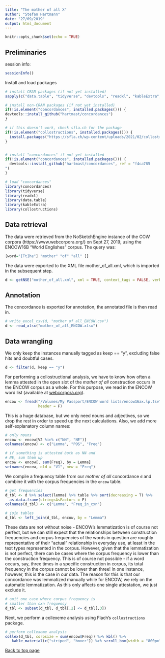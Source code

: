 ```yaml
---
title: "The mother of all X"
author: "Stefan Hartmann"
date: "27/09/2019"
output: html_document
---
```


```r
knitr::opts_chunk$set(echo = TRUE)
```

## Preliminaries

session info:

```r

sessionInfo()

```

Install and load packages

```r

# install CRAN packages (if not yet installed)
sapply(c("data.table", "tidyverse", "devtools", "readxl", "kableExtra", "ngram", "networkD3", "igraph", "network", "patchwork", "koRpus", "pbapply", "tidytext", "cluster", "ggrepel", "animation"), function(x) if(!is.element(x, installed.packages())) install.packages(x, dependencies = T))

# install non-CRAN packages (if not yet installed)
if(!is.element("concordances", installed.packages())) {
devtools::install_github("hartmast/concordances")
}

# if this doesn't work, check sfla.ch for the package
if(!is.element("collostructions", installed.packages())) {
  install.packages("https://sfla.ch/wp-content/uploads/2021/02/collostructions_0.2.0.tar.gz", repos = NULL)
}


# install "concordances" if not yet installed
if(!is.element("concordances", installed.packages())) {
  devtools::install_github("hartmast/concordances", ref = "f4ca785
")
}

# load "concordances"
library(concordances)
library(tidyverse)
library(readxl)
library(data.table)
library(kableExtra)
library(collostructions)

```


## Data retrieval

The data were retrieved from the NoSketchEngine instance of the COW corpora (https://www.webcorpora.org/) on Sept 27, 2019, using the ENCOW16B "World Englishes" corpus. The query was:

```r

[word="[Tt]he"] "mother" "of" "all" []

```

The data were exported to the XML file mother_of_all.xml, which is imported in the subsequent step.

```r

d <- getNSE("mother_of_all.xml", xml = TRUE, context_tags = FALSE, verbose = FALSE)

```


## Annotation

The concordance is exported for annotation, the annotated file is then read in.

```r

# write_excel_csv(d, "mother_of_all_ENCOW.csv")
d <- read_xlsx("mother_of_all_ENCOW.xlsx")

```

## Data wrangling

We only keep the instances manually tagged as keep == "y", excluding false hits and doubtful cases.

```r

d <- filter(d, keep == "y")

```

For performing a collostructional analysis, we have to know how often a lemma attested in the open slot of the *mother of all* construction occurs in the ENCOW corpus as a whole. For this purpose, we read in the ENCOW word list (available at [webcorpora.org](https://www.webcorpora.org/opendata/frequencies/english/)).

```r

encow <- fread("/Volumes/My Passport/ENCOW word lists/encow16ax.lp.tsv",
               header = F)

```

This is a huge database, but we only need nouns and adjectives, so we drop the rest in order to speed up the next calculations. Also, we add more self-explanatory column names:

```r

# only nouns
encow <- encow[V2 %in% c("NN", "NE")]
colnames(encow) <- c("Lemma", "POS", "Freq")

# if something is attested both as NN and
# NE, sum them up
encow <- encow[, sum(Freq), by = Lemma]
setnames(encow, old = "V1", new = "Freq")

```

We compile a frequency table from our *mother of all* concordance `d` and combine it with the corpus frequencies in the `encow` table.

```r

# get frequencies
d_tbl <- d %>% select(lemma) %>% table %>% sort(decreasing = T) %>% 
  as.data.frame(stringsAsFactors = F)
colnames(d_tbl) <- c("Lemma", "Freq_in_cxn")

# join tables
d_tbl <- left_join(d_tbl, encow, by = "Lemma")

```

These data are not without noise - ENCOW's lemmatization is of course not perfect, but we can still expect that the relationships between construction frequencies and corpus frequencies of the words in question are roughly representative of their "actual" relationship in everyday use, at least in the text types represented in the corpus. However, given that the lemmatization is not perfect, there can be cases where the corpus frequency is lower than the construction frequency. This is of course not possible - if a word occurs, say, three times in a specific construction in corpus, its total frequency in the corpus cannot be lower than three! In one instance, however, this is the case in our data. The reason for this is that our concordance was lemmatized manually while for ENCOW, we rely on the automatic lemmatization. As this only affects one single attestation, we just exclude it.

```r

# omit one case where corpus frequency is
# smaller than cxn frequency
d_tbl <- subset(d_tbl, d_tbl[,2] <= d_tbl[,3])

```

Next, we perform a collexeme analysis using Flach's `collostructions` package.

```r

# perform collexeme analysis
collex(d_tbl, corpsize = sum(encow$Freq)) %>% kbl() %>%  
   kable_material(c("striped", "hover")) %>% scroll_box(width = "800px", height = "200px")


```



[Back to top page](https://hartmast.github.io/Attack_of_the_snowclones/)
